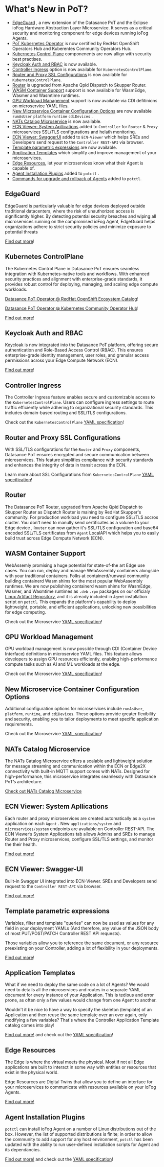 # What's New in PoT?
- [EdgeGuard](../reference-microserivces-catalog/Edgeguard) , a new extension of the Datasance PoT  and the Eclipse ioFog Hardware Abstraction Layer Microservice. It serves as a critical security and monitoring component for edge devices running ioFog Agents.
- [PoT Kubernetes Operator](../reference-potctl/reference-control-plane) is now certified by RedHat OpenShift Operators Hub and Kuberentes Community Operators Hub.
- [Kubernetes Control Plane](../reference-potctl/reference-control-plane) componenents are now allign with security best practises.
- [Keycloak Auth and RBAC](../platform-iam/introduction) is now available.
- [Controller Ingress](../reference-potctl/reference-control-plane) option is now available for `KubernetesControlPlane`.
- [Router and Proxy SSL Configurations](../reference-potctl/reference-control-plane) is now available for `KubernetesControlPlane`.
- [Router](../getting-started/core-concepts) is upgraded from Apache Qpid Dispatch to Skupper Router.
- [WASM Container Support](../reference-potctl/reference-application) support is now available for WasmEdge, Wasmer and Wasmtime runtimes.
- [GPU Workload Management](../reference-potctl/reference-application) support is now available via CDI defitinions on microservice YAML files.
- [New Microservice Container Configuration Options](../reference-potctl/reference-application) are now available `runAsUser` `platform` `runtime` `cdiDevices` .
- [NATs Catalog Microservice](../reference-microserivces-catalog/nats) is now available.
- [ECN Viewer: System Apllications](../reference-controller/ecn-viewer) added to `Controller` for `Router` & `Proxy` microservices SSL/TLS configurations and helath monitoring.
- [ECN Viewer: SwaggerUI](../reference-controller/ecn-viewer) added to `ECN-Viewer` which helps SREs and Developers send request to the `Controller REST-API` via browser.
- [Template parametric expressions](../reference-potctl/reference-template-engine) are now available.
- [Application Templates](../applications/application-templates) which simplify and improve management of your microservices.
- [Edge Resources](../agent-management/edge-resources), let your microservices know what their Agent is capable of.
- [Agent Installation Plugins](../platform-deployment/setup-your-agents) added to `potctl` .
- [Commands for upgrade and rollback of Agents](../agent-management/upgrade-rollback) added to `potctl`.


## EdgeGuard

EdgeGuard is particularly valuable for edge devices deployed outside traditional datacenters, where the risk of unauthorized access is significantly higher. By detecting potential security breaches and wiping all microservices running on the compromised ioFog Agent, EdgeGuard helps organizations adhere to strict security policies and minimize exposure to potential threats

[Find out more](../reference-microserivces-catalog/Edgeguard)!

## Kubernetes ControlPlane

The Kubernetes Control Plane in Datasance PoT ensures seamless integration with Kubernetes-native tools and workflows. With enhanced security practices and alignment with enterprise-grade standards, it provides robust control for deploying, managing, and scaling edge compute workloads.

[Datasance PoT Operator @ RedHat OpenShift Ecosystem Catalog](https://catalog.redhat.com/software/container-stacks/detail/6724b139a54bac7986f20494)!

[Datasance PoT Operator @ Kubernetes Community Operator Hub](https://operatorhub.io/operator/datasance-pot-operator)!

[Find out more](../reference-potctl/reference-control-plane)!

## Keycloak Auth and RBAC

Keycloak is now integrated into the Datasance PoT platform, offering secure authentication and Role-Based Access Control (RBAC). This ensures enterprise-grade identity management, user roles, and granular access permissions across your Edge Compute Network (ECN).

[Find out more](../platform-iam/introduction)!

## Controller Ingress

The Controller Ingress feature enables secure and customizable access to the `KubernetesControlPlane`. Users can configure ingress settings to route traffic efficiently while adhering to organizational security standards. This includes domain-based routing and SSL/TLS configurations.

Check out the `KubernetesControlPlane` [YAML specification](../reference-potctl/reference-control-plane)!

## Router and Proxy SSL Configurations

With SSL/TLS configurations for the `Router` and `Proxy` components, Datasance PoT ensures encrypted and secure communication between microservices. This feature simplifies compliance with security standards and enhances the integrity of data in transit across the ECN.

Learn more about SSL Configurations from `KubernetesControlPlane` [YAML specification](../reference-potctl/reference-control-plane)!

## Router

The Datasance PoT Router, upgraded from Apache Qpid Dispatch to Skupper Router as Dispatch Router is maining by RedHat Skupper's community. 
For production workload you need to configure SSL/TLS accros cluster. You don't need to manully send  certificates as a volume to your Edge device , `Router` can now gather it's SSL/TLS configuration and base64 encoded SSL/TLS certificates from `Agent` LocalAPI which helps you to easily build trust across Edge Compute Network (ECN).

## WASM Container Support

WebAssemly promising a huge potential for state-of-the art Edge use cases. You can run, deploy and manage  WebAssembly containers alongside with your traditional containers. Folks at containerd/runwasi community building containerd Wasm shims for the most popular WebAssembly runtimes. We are now publishing containerd wasm shims for WasmEdge, Wasmer, and Wasmtime runtimes as  `.deb` `.rpm` packages on our officialy [Linux Artifact Repository](https://downloads.datasance.com), and it is already included in `Agent` installation script on `potctl`. This expands the platform's capability to deploy lightweight, portable, and efficient applications, unlocking new possibilities for edge computing.

Check out the Microservice [YAML specification](../reference-potctl/reference-application)!

## GPU Workload Management

GPU workload management is now possible through CDI (Container Device Interface) definitions in microservice YAML files. This feature allows developers to assign GPU resources efficiently, enabling high-performance compute tasks such as AI and ML workloads at the edge.

Check out the Microservice [YAML specification](../reference-potctl/reference-application)!

## New Microservice Container Configuration Options

Additional configuration options for microservices include `runAsUser`, `platform`, `runtime`, and `cdiDevices`. These options provide greater flexibility and security, enabling you to tailor deployments to meet specific application requirements.

Check out the Microservice [YAML specification](../reference-potctl/reference-application)!

## NATs Catalog Microservice

The NATs Catalog Microservice offers a scalable and lightweight solution for message streaming and communication within the ECN or Edge2X connectivity with built-in MQTT support comes with NATs. Designed for high-performance, this microservice integrates seamlessly with Datasance PoT’s architecture.

[Check out NATs Catalog Microservice](../reference-microserivces-catalog/nats)

## ECN Viewer: System Apllications

Each router and proxy microservices are created automatically as a `system` application on each `Agent` . New `applications/system` and `microservices/system` endpoints are avaliable on Controller REST-API. The ECN Viewer’s System Applications tab allows Admins and SREs to manage Router and Proxy microservices, configure SSL/TLS settings, and monitor the their health.

[Find out more!](../reference-controller/ecn-viewer)

## ECN Viewer: Swagger-UI

Built-in Swagger UI integrated into ECN-Viewer. SREs and Developers send request to the `Controller REST-API` via browser.

[Find out more!](../reference-controller/ecn-viewer)

## Template parametric expressions

Variables, filter and template "queries" can now be used as values for any field in your deployment YAMLs (And therefore, any value of the JSON body of most PUT/POST/PATCH Controller REST API requests).

Those variables allow you to reference the same document, or any resource preexisting on your Controller, adding a lot of flexibility in your deployments.

[Find out more](../reference-potctl/reference-template-engine)!

## Application Templates

What if we need to deploy the same code on a lot of Agents? We would need to details all the microservices and routes in a separate YAML document for every instance of your Application. This is tedious and error prone, as often only a few values would change from one Agent to another.

Wouldn't it be nice to have a way to specify the skeleton (template) of an Application and then reuse the same template over an over again, only modifying a few variables? That's where the Controller Application Template catalog comes into play!

[Find out more!](../applications/application-templates) and check out the [YAML specification](../reference-potctl/reference-application-template)!

## Edge Resources

The Edge is where the virtual meets the physical. Most if not all Edge applications are built to interact in some way with entities or resources that exist in the physical world.

Edge Resources are Digital Twins that allow you to define an interface for your microservices to communicate with resources available on your ioFog Agents.

[Find out more!](../agent-management/edge-resources)

## Agent Installation Plugins

`potctl` can install ioFog Agent on a number of Linux distributions out of the box. However, the list of supported distributions is finite; in order to allow the community to add support for any host environment, `potctl` has been updated with the ability to run user-defined installation scripts for Agent and its dependancies.

[Find out more!](../platform-deployment/setup-your-agents) and check out the [YAML specification](../reference-potctl/reference-agent)!





<EditPageAdmonition />

